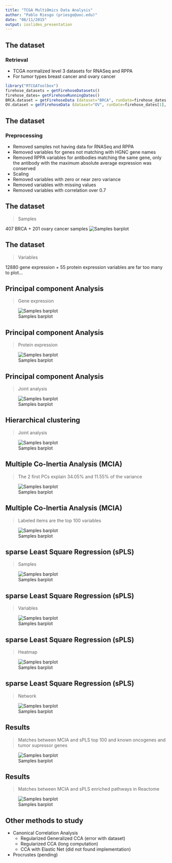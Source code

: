 ---
title: "TCGA MultiOmics Data Analysis"
author: "Pablo Riesgo (priesgo@uoc.edu)"
date: "08/11/2015"
output: ioslides_presentation
---


The dataset
------------------------------
### Retrieval
- TCGA normalized level 3 datasets for RNASeq and RPPA
- For tumor types breast cancer and ovary cancer

```{r, eval=FALSE}
library("RTCGAToolbox")
firehose_datasets = getFirehoseDatasets()
firehose_dates= getFirehoseRunningDates()
BRCA.dataset = getFirehoseData (dataset="BRCA", runDate=firehose_dates[1], RNAseq2_Gene_Norm = TRUE, RPPA=TRUE)
OV.dataset = getFirehoseData (dataset="OV", runDate=firehose_dates[1], RNAseq2_Gene_Norm = TRUE, RPPA=TRUE)
```

The dataset
------------------------------
### Preprocessing
- Removed samples not having data for RNASeq and RPPA
- Removed variables for genes not matching with HGNC gene names
- Removed RPPA variables for antibodies matching the same gene, only the antibody with the maximum absolute average expression was conserved
- Scaling
- Removed variables with zero or near zero variance
- Removed variables with missing values
- Removed variables with correlation over 0.7


The dataset
------------------------------
> Samples

407 BRCA + 201 ovary cancer samples
![Samples barplot](../results/samples.barplot.png)


The dataset
------------------------------
> Variables

12880 gene expression + 55 protein expression variables are far too many to plot...


Principal component Analysis
------------------------------
> Gene expression

![Samples barplot](../results/PCA.X.png)


Principal component Analysis
------------------------------
> Protein expression

![Samples barplot](../results/PCA.Y.png)


Principal component Analysis
------------------------------
> Joint analysis

![Samples barplot](../results/PCA.XY.png)



Hierarchical clustering
------------------------------
> Joint analysis

![Samples barplot](../results/hclust.XY.png)



Multiple Co-Inertia Analysis (MCIA)
------------------------------
> The 2 first PCs explain 34.05% and 11.55% of the variance

![Samples barplot](../results/MCIA/visualizations.png)


Multiple Co-Inertia Analysis (MCIA)
------------------------------
> Labeled items are the top 100 variables

![Samples barplot](../results/MCIA/topN.variables.png)


sparse Least Square Regression (sPLS)
------------------------------
> Samples


![Samples barplot](../results/sPLS/samples.png)



sparse Least Square Regression (sPLS)
------------------------------
> Variables

![Samples barplot](../results/sPLS/variables.png)


sparse Least Square Regression (sPLS)
------------------------------
> Heatmap

![Samples barplot](../results/sPLS/heatmap.png)


sparse Least Square Regression (sPLS)
------------------------------
> Network

![Samples barplot](../results/sPLS/network.png)


Results
------------------------------
> Matches between MCIA and sPLS top 100 and known oncogenes and tumor supressor genes

![Samples barplot](../results/venn.png)


Results
------------------------------
> Matches between MCIA and sPLS enriched pathways in Reactome

![Samples barplot](../results/venn_pathways.png)


Other methods to study
------------------------------
* Canonical Correlation Analysis
  + Regularized Generalized CCA (error with dataset)
  + Regularized CCA (long computation)
  + CCA with Elastic Net (did not found implementation)
* Procrustes (pending)



